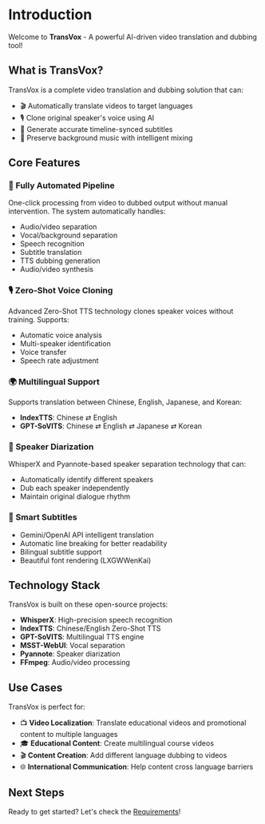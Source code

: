 # Introduction

Welcome to **TransVox** - A powerful AI-driven video translation and dubbing tool!

## What is TransVox?

TransVox is a complete video translation and dubbing solution that can:

- 🎬 Automatically translate videos to target languages
- 🎙️ Clone original speaker's voice using AI
- 📝 Generate accurate timeline-synced subtitles
- 🎵 Preserve background music with intelligent mixing

## Core Features

### 🤖 Fully Automated Pipeline
One-click processing from video to dubbed output without manual intervention. The system automatically handles:
- Audio/video separation
- Vocal/background separation
- Speech recognition
- Subtitle translation
- TTS dubbing generation
- Audio/video synthesis

### 🎙️ Zero-Shot Voice Cloning
Advanced Zero-Shot TTS technology clones speaker voices without training. Supports:
- Automatic voice analysis
- Multi-speaker identification
- Voice transfer
- Speech rate adjustment

### 🌍 Multilingual Support
Supports translation between Chinese, English, Japanese, and Korean:
- **IndexTTS**: Chinese ⇄ English
- **GPT-SoVITS**: Chinese ⇄ English ⇄ Japanese ⇄ Korean

### 👥 Speaker Diarization
WhisperX and Pyannote-based speaker separation technology that can:
- Automatically identify different speakers
- Dub each speaker independently
- Maintain original dialogue rhythm

### 📝 Smart Subtitles
- Gemini/OpenAI API intelligent translation
- Automatic line breaking for better readability
- Bilingual subtitle support
- Beautiful font rendering (LXGWWenKai)

## Technology Stack

TransVox is built on these open-source projects:

- **WhisperX**: High-precision speech recognition
- **IndexTTS**: Chinese/English Zero-Shot TTS
- **GPT-SoVITS**: Multilingual TTS engine
- **MSST-WebUI**: Vocal separation
- **Pyannote**: Speaker diarization
- **FFmpeg**: Audio/video processing

## Use Cases

TransVox is perfect for:

- 📺 **Video Localization**: Translate educational videos and promotional content to multiple languages
- 🎓 **Educational Content**: Create multilingual course videos
- 🎬 **Content Creation**: Add different language dubbing to videos
- 🌐 **International Communication**: Help content cross language barriers

## Next Steps

Ready to get started? Let's check the [Requirements](/docs/getting-started/requirements)!
